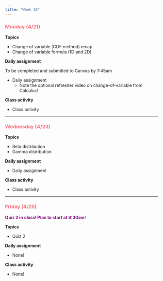 ```yaml
---
title: "Week 10"
---
```


::: {style="color: #F66D7A"}
### Monday (4/21)
:::

**Topics**

-   Change of variable (CDF method) recap
-   Change of variable formula (1D and 2D)

**Daily assignment**

To be completed and submitted to Canvas by 7:45am

-   Daily assignment
    -   Note the optional refresher video on change-of-variable from Calculus!

**Class activity**

-   Class activity

------------------------------------------------------------------------

::: {style="color: #F66D7A"}
### Wednesday (4/23)
:::

**Topics**

-   Beta distribution
-   Gamma distribution

**Daily assignment**

-   Daily assignment

**Class activity**

-   Class activity

------------------------------------------------------------------------

::: {style="color: #F66D7A"}
### Friday (4/25)
:::

::: {style="color: purple"}
**Quiz 2 in class! Plan to start at 8:30am!**
:::

**Topics**

-   Quiz 2

**Daily assignment**

-   None!

**Class activity**

-   None!
